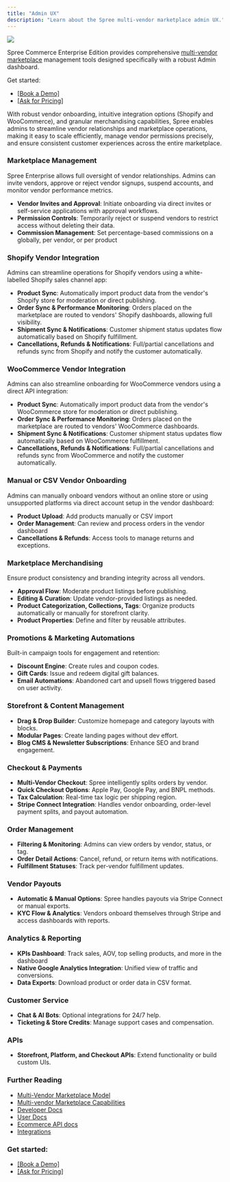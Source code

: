 ```yaml
---
title: "Admin UX"
description: "Learn about the Spree multi-vendor marketplace admin UX."
---
```


![](/docs/images/use-cases/multi-vendor/admin.png)

Spree Commerce Enterprise Edition provides comprehensive [<u>multi-vendor marketplace</u>](https://spreecommerce.org/marketplace-ecommerce/) management tools designed specifically with a robust Admin dashboard. 

Get started:

- [[Book a Demo]](https://getvendo.com/book-a-demo/)
- [[Ask for Pricing]](https://spreecommerce.org/get-started/)

With robust vendor onboarding, intuitive integration options (Shopify and WooCommerce), and granular merchandising capabilities, Spree enables admins to streamline vendor relationships and marketplace operations, making it easy to scale efficiently, manage vendor permissions precisely, and ensure consistent customer experiences across the entire marketplace.

### Marketplace Management

Spree Enterprise allows full oversight of vendor relationships. Admins can invite vendors, approve or reject vendor signups, suspend accounts, and monitor vendor performance metrics.

- **Vendor Invites and Approval**: Initiate onboarding via direct invites or self-service applications with approval workflows.
- **Permission Controls**: Temporarily reject or suspend vendors to restrict access without deleting their data.
- **Commission Management**: Set percentage-based commissions on a globally, per vendor, or per product

### Shopify Vendor Integration

Admins can streamline operations for Shopify vendors using a white-labelled Shopify sales channel app:

- **Product Sync**: Automatically import product data from the vendor's Shopify store for moderation or direct publishing.
- **Order Sync & Performance Monitoring**: Orders placed on the marketplace are routed to vendors' Shopify dashboards, allowing full visibility.
- **Shipment Sync & Notifications**: Customer shipment status updates flow automatically based on Shopify fulfillment.
- **Cancellations, Refunds & Notifications**: Full/partial cancellations and refunds sync from Shopify and notify the customer automatically.

### WooCommerce Vendor Integration

Admins can also streamline onboarding for WooCommerce vendors using a direct API integration:

- **Product Sync**: Automatically import product data from the vendor's WooCommerce store for moderation or direct publishing.
- **Order Sync & Performance Monitoring**: Orders placed on the marketplace are routed to vendors' WooCommerce dashboards.
- **Shipment Sync & Notifications**: Customer shipment status updates flow automatically based on WooCommerce fulfillment.
- **Cancellations, Refunds & Notifications**: Full/partial cancellations and refunds sync from WooCommerce and notify the customer automatically.

### Manual or CSV Vendor Onboarding

Admins can manually onboard vendors without an online store or using unsupported platforms via direct account setup in the vendor dashboard:

- **Product Upload**: Add products manually or CSV import
- **Order Management**: Can review and process orders in the vendor dashboard
- **Cancellations & Refunds**: Access tools to manage returns and exceptions.

### Marketplace Merchandising

Ensure product consistency and branding integrity across all vendors.

- **Approval Flow**: Moderate product listings before publishing.
- **Editing & Curation**: Update vendor-provided listings as needed.
- **Product Categorization, Collections, Tags**: Organize products automatically or manually for storefront clarity.
- **Product Properties**: Define and filter by reusable attributes.

### Promotions & Marketing Automations

Built-in campaign tools for engagement and retention:

- **Discount Engine**: Create rules and coupon codes.
- **Gift Cards**: Issue and redeem digital gift balances.
- **Email Automations**: Abandoned cart and upsell flows triggered based on user activity.

### Storefront & Content Management

- **Drag & Drop Builder**: Customize homepage and category layouts with blocks.
- **Modular Pages**: Create landing pages without dev effort.
- **Blog CMS & Newsletter Subscriptions**: Enhance SEO and brand engagement.

### Checkout & Payments

- **Multi-Vendor Checkout**: Spree intelligently splits orders by vendor.
- **Quick Checkout Options**: Apple Pay, Google Pay, and BNPL methods.
- **Tax Calculation**: Real-time tax logic per shipping region.
- **Stripe Connect Integration**: Handles vendor onboarding, order-level payment splits, and payout automation.

### Order Management

- **Filtering & Monitoring**: Admins can view orders by vendor, status, or tag.
- **Order Detail Actions**: Cancel, refund, or return items with notifications.
- **Fulfillment Statuses**: Track per-vendor fulfillment updates.

### Vendor Payouts

- **Automatic & Manual Options**: Spree handles payouts via Stripe Connect or manual exports.
- **KYC Flow & Analytics**: Vendors onboard themselves through Stripe and access dashboards with reports.

### Analytics & Reporting

- **KPIs Dashboard**: Track sales, AOV, top selling products, and more in the dashboard
- **Native Google Analytics Integration**: Unified view of traffic and conversions.
- **Data Exports**: Download product or order data in CSV format.

### Customer Service

- **Chat & AI Bots**: Optional integrations for 24/7 help.
- **Ticketing & Store Credits**: Manage support cases and compensation.

### APIs

- **Storefront, Platform, and Checkout APIs**: Extend functionality or build custom UIs.

### Further Reading

- [Multi-Vendor Marketplace Model](https://spreecommerce.org/docs/use-case/marketplace/model)
- [Multi-vendor Marketplace Capabilities](https://spreecommerce.org/docs/use-case/marketplace/capabilities)
- [<u>Developer Docs</u>](https://spreecommerce.org/docs/developer/getting-started/quickstart)
- [<u>User Docs</u>](https://spreecommerce.org/docs/user/what-is-spree-commerce)
- [<u>Ecommerce API docs</u>](https://spreecommerce.org/docs/api-reference/introduction)
- [<u>Integrations</u>](https://spreecommerce.org/docs/integrations/integrations)

### Get started:

- [[Book a Demo]](https://getvendo.com/book-a-demo/)
- [[Ask for Pricing]](https://spreecommerce.org/get-started/)